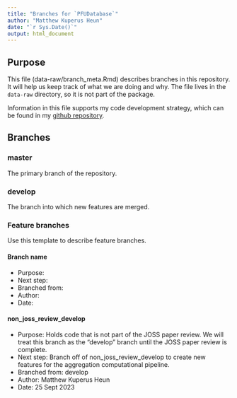 ```yaml
---
title: "Branches for `PFUDatabase`"
author: "Matthew Kuperus Heun"
date: "`r Sys.Date()`"
output: html_document
---
```

  
  
## Purpose
  
This file (data-raw/branch_meta.Rmd) describes branches in this repository.
It will help us keep track of what we are doing and why.
The file lives in the `data-raw` directory, so it is not part of the package.

Information in this file supports my code development strategy,
which can be found in my
[github repository](https://github.com/MatthewHeun/DevelopmentStrategies).


## Branches

### master

The primary branch of the repository.

### develop

The branch into which new features are merged.

### Feature branches

Use this template to describe feature branches.

#### Branch name
* Purpose: 
* Next step:
* Branched from:
* Author:
* Date: 
  
  
  
#### non_joss_review_develop
  
* Purpose: Holds code that is not part of the JOSS paper review.
We will treat this branch as the "develop" branch
until the JOSS paper review is complete.
* Next step: Branch off of non_joss_review_develop to create 
new features for the aggregation computational pipeline. 
* Branched from: develop
* Author: Matthew Kuperus Heun
* Date: 25 Sept 2023


